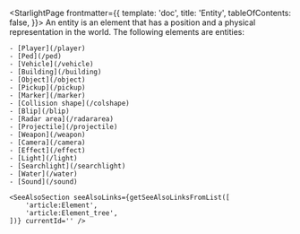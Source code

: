 
<StarlightPage frontmatter={{
    template: 'doc',
    title: 'Entity',
    tableOfContents: false,
}}>
    An entity is an element that has a position and a physical representation in the world. The following elements are entities:

    - [Player](/player)
    - [Ped](/ped)
    - [Vehicle](/vehicle)
    - [Building](/building)
    - [Object](/object)
    - [Pickup](/pickup)
    - [Marker](/marker)
    - [Collision shape](/colshape)
    - [Blip](/blip)
    - [Radar area](/radararea)
    - [Projectile](/projectile)
    - [Weapon](/weapon)
    - [Camera](/camera)
    - [Effect](/effect)
    - [Light](/light)
    - [Searchlight](/searchlight)
    - [Water](/water)
    - [Sound](/sound)

    <SeeAlsoSection seeAlsoLinks={getSeeAlsoLinksFromList([
        'article:Element',
        'article:Element_tree',
    ])} currentId='' />
</StarlightPage>
